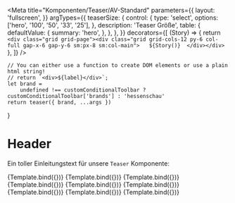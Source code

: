 

<Meta
    title="Komponenten/Teaser/AV-Standard"
    parameters={{
        layout: 'fullscreen',
    }}
    argTypes={{
        teaserSize: {
            control: {
                type: 'select',
                options: ['hero', '100', '50', '33', '25'],
            },
            description: 'Teaser Größe',
            table: {
                defaultValue: {
                    summary: 'hero',
                },
            },
        },
    }}
    decorators={[
        (Story) => {
            return `<div class="grid grid-page"><div class="grid grid-cols-12 py-6 col-full gap-x-6 gap-y-6 sm:px-8 sm:col-main">  
                ${Story()} 
                </div></div>`
        },
    ]}
/>

    // You can either use a function to create DOM elements or use a plain html string!
    // return `<div>${label}</div>`;
    let brand =
        undefined !== customConditionalToolbar ? customConditionalToolbar['brands'] : 'hessenschau'
    return teaser({ brand, ...args })
}

# Header

Ein toller Einleitungstext für unsere `Teaser` Komponente:

<Preview withToolbar>
    <Story name="Standard 50% Video" args={teaser50video.logicItem.includeModel}>
        {Template.bind({})}
    </Story>
    <Story name="Standard 25% Video" args={teaser25video.logicItem.includeModel}>
        {Template.bind({})}
    </Story>
    <Story name="Standard 50% Video Livestream" args={teaser50live.logicItem.includeModel}>
        {Template.bind({})}
    </Story>
    <Story name="Standard 25% Video Livestream" args={teaser25live.logicItem.includeModel}>
        {Template.bind({})}
    </Story>
    <Story name="Standard 50% Audio" args={teaser50audio.logicItem.includeModel}>
        {Template.bind({})}
    </Story>
    <Story name="Standard 25% Audio" args={teaser25audio.logicItem.includeModel}>
        {Template.bind({})}
    </Story>
    <Story name="Standard 50% Podcast" args={teaser50podcast.logicItem.includeModel}>
        {Template.bind({})}
    </Story>
    <Story
        name="Standard 50% Audio Livestream"
        args={teaser50audioLivestream.logicItem.includeModel}
    >
        {Template.bind({})}
    </Story>
    <Story
        name="Standard 25% Audio Livestream"
        args={teaser25audioLivestream.logicItem.includeModel}
    >
        {Template.bind({})}
    </Story>
</Preview>
